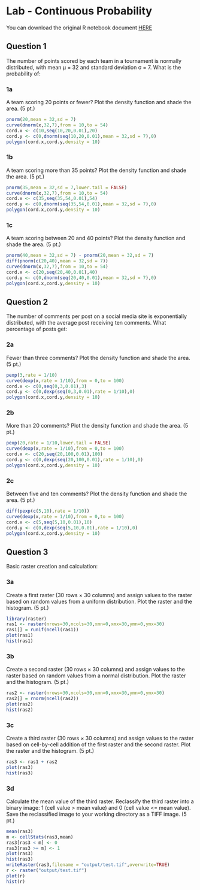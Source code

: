 # Lab - Continuous Probability

You can download the original R notebook document [HERE](http://spatial.binghamton.edu/geog533/labs/Geog533_lab04_solutions.nb.html)

## Question 1
The number of points scored by each team in a tournament is normally distributed, with mean μ = 32 and standard deviation σ = 7. What is the probability of:

### 1a
A team scoring 20 points or fewer? Plot the density function and shade the area. (5 pt.)

```r
pnorm(20,mean = 32,sd = 7) 
curve(dnorm(x,32,7),from = 10,to = 54)
cord.x <- c(10,seq(10,20,0.01),20)
cord.y <- c(0,dnorm(seq(10,20,0.01),mean = 32,sd = 7),0)
polygon(cord.x,cord.y,density = 10)
```

### 1b
A team scoring more than 35 points? Plot the density function and shade the area. (5 pt.)
```r
pnorm(35,mean = 32,sd = 7,lower.tail = FALSE)
curve(dnorm(x,32,7),from = 10,to = 54)
cord.x <- c(35,seq(35,54,0.01),54)
cord.y <- c(0,dnorm(seq(35,54,0.01),mean = 32,sd = 7),0)
polygon(cord.x,cord.y,density = 10)
```


### 1c
A team scoring between 20 and 40 points? Plot the density function and shade the area. (5 pt.)
```r
pnorm(40,mean = 32,sd = 7) - pnorm(20,mean = 32,sd = 7)
diff(pnorm(c(20,40),mean = 32,sd = 7))
curve(dnorm(x,32,7),from = 10,to = 54)
cord.x <- c(20,seq(20,40,0.01),40)
cord.y <- c(0,dnorm(seq(20,40,0.01),mean = 32,sd = 7),0)
polygon(cord.x,cord.y,density = 10)
```


## Question 2
The number of comments per post on a social media site is exponentially distributed, with the average post receiving ten comments. What percentage of posts get: 

### 2a
Fewer than three comments?  Plot the density function and shade the area. (5 pt.)
```r
pexp(3,rate = 1/10)
curve(dexp(x,rate = 1/10),from = 0,to = 100)
cord.x <- c(0,seq(0,3,0.01),3)
cord.y <- c(0,dexp(seq(0,3,0.01),rate = 1/10),0)
polygon(cord.x,cord.y,density = 10)
```

### 2b
More than 20 comments? Plot the density function and shade the area. (5 pt.)
```r
pexp(20,rate = 1/10,lower.tail = FALSE)
curve(dexp(x,rate = 1/10),from = 0,to = 100)
cord.x <- c(20,seq(20,100,0.01),100)
cord.y <- c(0,dexp(seq(20,100,0.01),rate = 1/10),0)
polygon(cord.x,cord.y,density = 10)
```


### 2c
Between five and ten comments? Plot the density function and shade the area. (5 pt.)
```r
diff(pexp(c(5,10),rate = 1/10))
curve(dexp(x,rate = 1/10),from = 0,to = 100)
cord.x <- c(5,seq(5,10,0.01),10)
cord.y <- c(0,dexp(seq(5,10,0.01),rate = 1/10),0)
polygon(cord.x,cord.y,density = 10)
```


## Question 3
Basic raster creation and calculation:

### 3a
Create a first raster (30 rows × 30 columns) and assign values to the raster based on random values from a uniform distribution. Plot the raster and the histogram. (5 pt.)
```r
library(raster)
ras1 <- raster(nrows=30,ncols=30,xmn=0,xmx=30,ymn=0,ymx=30)
ras1[] = runif(ncell(ras1))
plot(ras1)
hist(ras1)
```

### 3b
Create a second raster (30 rows × 30 columns) and assign values to the raster based on random values from a normal distribution. Plot the raster and the histogram. (5 pt.)
```r
ras2 <- raster(nrows=30,ncols=30,xmn=0,xmx=30,ymn=0,ymx=30)
ras2[] = rnorm(ncell(ras2))
plot(ras2)
hist(ras2)
```


### 3c
Create a third raster (30 rows × 30 columns) and assign values to the raster based on cell-by-cell addition of the first raster and the second raster.  Plot the raster and the histogram. (5 pt.)
```r
ras3 <- ras1 + ras2
plot(ras3)
hist(ras3)
```


### 3d
Calculate the mean value of the third raster. Reclassify the third raster into a binary image: 1 (cell value > mean value) and 0 (cell value <= mean value).  Save the reclassified image to your working directory as a TIFF image. (5 pt.)
```r
mean(ras3)
m <- cellStats(ras3,mean)
ras3[ras3 < m] <- 0
ras3[ras3 >= m] <- 1
plot(ras3)
hist(ras3)
writeRaster(ras3,filename = "output/test.tif",overwrite=TRUE)
r <- raster("output/test.tif")
plot(r)
hist(r)
```

